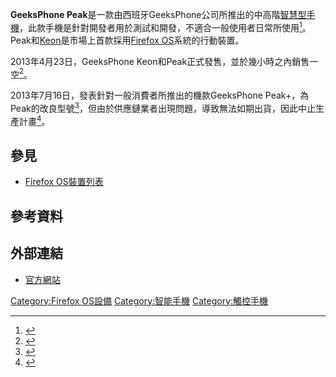 {{NoteTA|G1=IT}}

{{Infobox Mobile
| name            = GeeksPhone Peak
| image           = GeeksPhone Peak.jpeg
| imagesize       = 250px
| image2          =
| manufacturer    = GeeksPhone
| carrier         = 
| released        = {{Start date and age |df=yes|2013|04|23}}
| available       =
| series          =
| related         =
| predecessor     =
| successor       =
| status          =
| form            = 直立式手機
| size            = {{convert|133.6|mm|in|abbr=on}}長<br/>{{convert|66|mm|in|abbr=on}}寬<br/>{{convert|8.9|mm|in|abbr=on}}厚
| weight          =
| networks        =
| os              = [[Firefox_OS|Firefox OS]]<ref>{{Cite web |url=https://hacks.mozilla.org/2013/04/geeksphone-to-start-selling-firefox-os-developer-preview-phones/ |title=存档副本 |accessdate=2014-01-19 |archive-date=2020-11-11 |archive-url=https://web.archive.org/web/20201111212151/https://hacks.mozilla.org/2013/04/geeksphone-to-start-selling-firefox-os-developer-preview-phones/ |dead-url=no }}</ref>
| cpu             = [[驍龍#Snapdragon_S4|Qualcomm Snapdragon S4 MSM8225 Dual-Core]] 1.2 GHz
| screen          = 540 × 960[[像素|像素]]（qHD）
| exterior_screen =
| input           =
| interior_memory = 4 GB
| memory          = 512 MB
| memory_card     = [[microSD|microSD]]（最高支援32 GB）
| connectivity    = [[WLAN|WLAN]] [[IEEE_802.11|IEEE 802.11]] b/g/n<br>[[Bluetooth|Bluetooth]] 2.1+EDR<br>[[Micro_USB|Micro USB]] 2.0<br>[[GPS|GPS]]<br>[[mini-SIM_card|mini-SIM card]]
| battery         = 1800 [[mAh|mAh]]
| camera          = 800萬[[像素|像素]]
| 2nd_camera      = 200萬[[像素|像素]]
| ringtone        =
| music           =
}}

'''GeeksPhone Peak'''是一款由西班牙GeeksPhone公司所推出的中高階[[智慧型手機|智慧型手機]]，此款手機是針對開發者用於測試和開發，不適合一般使用者日常所使用<ref>{{cite web |title = Geeksphone Keon - Smartphones - CNET Reviews |url = http://reviews.cnet.com/smartphones/geeksphone-keon/4505-6452_7-35619072.html |date = 2013-05-11 |accessdate = 2013-06-01 |archive-date = 2014-03-15 |archive-url = https://web.archive.org/web/20140315071345/http://reviews.cnet.com/smartphones/geeksphone-keon/4505-6452_7-35619072.html |dead-url = no }}</ref>。Peak和[[Geeksphone_Keon|Keon]]是市場上首款採用[[Firefox_OS|Firefox OS]]系統的行動裝置。

2013年4月23日，GeeksPhone Keon和Peak正式發售，並於幾小時之內銷售一空<ref name="forbes">{{cite web |title = Geeksphone Sold Out In A Few Hours, That's A Good First Step for Firefox OS - Forbes |url = http://www.forbes.com/sites/ewanspence/2013/04/23/geeksphone-sold-out-in-a-few-hours-thats-a-good-first-step-for-firefox-os/ |first = Ewan |last = Spence |publisher = Forbes |date = 2013-04-23 |accessdate = 2013-06-01 |archive-date = 2020-11-20 |archive-url = https://web.archive.org/web/20201120123758/https://www.forbes.com/sites/ewanspence/2013/04/23/geeksphone-sold-out-in-a-few-hours-thats-a-good-first-step-for-firefox-os/ |dead-url = no }}</ref>。

2013年7月16日，發表針對一般消費者所推出的機款GeeksPhone Peak+，為Peak的改良型號<ref name="peak+announcement">{{Cite web |title = GeeksPhone Peak+ To Be The World's First High-End Firefox Smartphone? | GadgeTell |url = http://www.technologytell.com/gadgets/125188/geeksphone-peak-to-be-the-worlds-first-high-end-firefox-smartphone/ |first = Adrian |last = Diaconescu |publisher = TechnologyTell |date = 2013-07-16 |accessdate = 2013-09-13 |archive-date = 2016-04-14 |archive-url = https://web.archive.org/web/20160414223450/http://www.technologytell.com/gadgets/125188/geeksphone-peak-to-be-the-worlds-first-high-end-firefox-smartphone/ |dead-url = no }}</ref>，但由於供應鏈業者出現問題，導致無法如期出貨，因此中止生產計畫<ref name="peak+-material-issues">{{Cite web |title = Peak+ vs Peak details & shipping troubles |url = http://forum.geeksphone.com/index.php?topic=5630.msg60750 |first = Luis |last = Cuervo |date = 9 2013-09-09 |accessdate = 2013-09-13 |deadurl = yes |archiveurl = https://web.archive.org/web/20140203031058/http://forum.geeksphone.com/index.php?topic=5630.msg60750 |archivedate = 2014-02-03 |df =  }}</ref>。

==參見==
* [[Firefox_OS裝置列表|Firefox OS裝置列表]]

==參考資料==
{{reflist}}

==外部連結==
* [http://www.geeksphone.com/#feat 官方網站]{{Wayback|url=http://www.geeksphone.com/#feat |date=20181025213038 }}

[[Category:Firefox_OS設備|Category:Firefox OS設備]]
[[Category:智能手機|Category:智能手機]]
[[Category:觸控手機|Category:觸控手機]]
